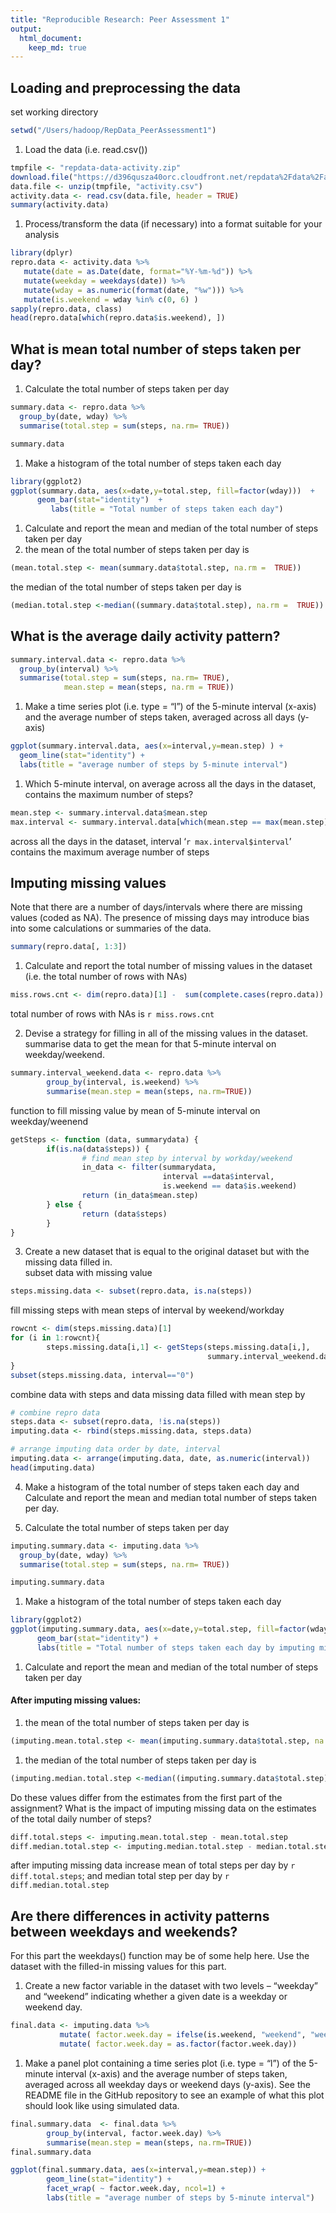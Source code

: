 ```yaml
---
title: "Reproducible Research: Peer Assessment 1"
output: 
  html_document:
    keep_md: true
---
```



## Loading and preprocessing the data
set working directory
```r
setwd("/Users/hadoop/RepData_PeerAssessment1")
```

1. Load the data (i.e. read.csv())
```r
tmpfile <- "repdata-data-activity.zip"
download.file("https://d396qusza40orc.cloudfront.net/repdata%2Fdata%2Factivity.zip", destfile= tmpfile,method="curl")
data.file <- unzip(tmpfile, "activity.csv")
activity.data <- read.csv(data.file, header = TRUE)
summary(activity.data)
```
1. Process/transform the data (if necessary) into a format suitable for your analysis
```r
library(dplyr)
repro.data <- activity.data %>%
   mutate(date = as.Date(date, format="%Y-%m-%d")) %>%
   mutate(weekday = weekdays(date)) %>% 
   mutate(wday = as.numeric(format(date, "%w"))) %>%
   mutate(is.weekend = wday %in% c(0, 6) )
sapply(repro.data, class)
head(repro.data[which(repro.data$is.weekend), ])
```
## What is mean total number of steps taken per day?
1. Calculate the total number of steps taken per day
```r
summary.data <- repro.data %>%
  group_by(date, wday) %>%
  summarise(total.step = sum(steps, na.rm= TRUE))

summary.data
```
1. Make a histogram of the total number of steps taken each day
```r
library(ggplot2)
ggplot(summary.data, aes(x=date,y=total.step, fill=factor(wday)))  +
      geom_bar(stat="identity")  +
         labs(title = "Total number of steps taken each day")
```
1. Calculate and report the mean and median of the total number of steps taken per day  
1. the mean of the total number of steps taken per day is  
```r
(mean.total.step <- mean(summary.data$total.step, na.rm =  TRUE))
```
the median of the total number of steps taken per day is  
```r
(median.total.step <-median((summary.data$total.step), na.rm =  TRUE))
```


## What is the average daily activity pattern?
```r
summary.interval.data <- repro.data %>%
  group_by(interval) %>%
  summarise(total.step = sum(steps, na.rm= TRUE), 
            mean.step = mean(steps, na.rm = TRUE))
```
1. Make a time series plot (i.e. type = "l") of the 5-minute interval (x-axis) and the average number of steps taken, averaged across all days (y-axis)   
```r
ggplot(summary.interval.data, aes(x=interval,y=mean.step) ) +
  geom_line(stat="identity") +
  labs(title = "average number of steps by 5-minute interval")
```
1. Which 5-minute interval, on average across all the days in the dataset, contains the maximum number of steps?

```r
mean.step <- summary.interval.data$mean.step
max.interval <- summary.interval.data[which(mean.step == max(mean.step)), ]
```
across all the days in the dataset, interval '`r max.interval$interval`' contains the maximum average number of steps

## Imputing missing values
Note that there are a number of days/intervals where there are missing values (coded as NA). The presence of missing days may introduce bias into some calculations or summaries of the data.
```r
summary(repro.data[, 1:3])
```
1. Calculate and report the total number of missing values in the dataset (i.e. the total number of rows with NAs)  
```r
miss.rows.cnt <- dim(repro.data)[1] -  sum(complete.cases(repro.data))
```
total number of rows with NAs is `r miss.rows.cnt`


2. Devise a strategy for filling in all of the missing values in the dataset. 
summarise data to get the mean for that 5-minute interval on weekday/weekend.  
```r
summary.interval_weekend.data <- repro.data %>%
        group_by(interval, is.weekend) %>%
        summarise(mean.step = mean(steps, na.rm=TRUE))
```
function to fill missing value by mean of 5-minute interval on weekday/weenend  
```r
getSteps <- function (data, summarydata) {  
        if(is.na(data$steps)) {
                # find mean step by interval by workday/weekend
                in_data <- filter(summarydata, 
                                  interval ==data$interval, 
                                  is.weekend == data$is.weekend)
                return (in_data$mean.step)
        } else {
                return (data$steps)
        }
}
```
3. Create a new dataset that is equal to the original dataset but with the missing data filled in.  
subset data with missing value   
```r
steps.missing.data <- subset(repro.data, is.na(steps))
```
fill missing steps with mean steps of interval by weekend/workday
```r
rowcnt <- dim(steps.missing.data)[1]
for (i in 1:rowcnt){
        steps.missing.data[i,1] <- getSteps(steps.missing.data[i,], 
                                            summary.interval_weekend.data)
}
subset(steps.missing.data, interval=="0")
```
combine data with steps and data missing data filled with mean step by  
```r
# combine repro data 
steps.data <- subset(repro.data, !is.na(steps))
imputing.data <- rbind(steps.missing.data, steps.data)

# arrange imputing data order by date, interval
imputing.data <- arrange(imputing.data, date, as.numeric(interval))
head(imputing.data)
```


4. Make a histogram of the total number of steps taken each day and Calculate and report the mean and median total number of steps taken per day. 

1. Calculate the total number of steps taken per day  
```r
imputing.summary.data <- imputing.data %>%
  group_by(date, wday) %>%
  summarise(total.step = sum(steps, na.rm= TRUE))

imputing.summary.data
```
1. Make a histogram of the total number of steps taken each day  
```r
library(ggplot2)
ggplot(imputing.summary.data, aes(x=date,y=total.step, fill=factor(wday)))  +
      geom_bar(stat="identity") +
      labs(title = "Total number of steps taken each day by imputing missing data")
```
1. Calculate and report the mean and median of the total number of steps taken per day  

#### After imputing missing values:  
1. the mean of the total number of steps taken per day is  
```r
(imputing.mean.total.step <- mean(imputing.summary.data$total.step, na.rm =  TRUE))
```
1. the median of the total number of steps taken per day is  
```r
(imputing.median.total.step <-median((imputing.summary.data$total.step), na.rm =  TRUE))

```

Do these values differ from the estimates from the first part of the assignment? What is the impact of imputing missing data on the estimates of the total daily number of steps?
```r
diff.total.steps <- imputing.mean.total.step - mean.total.step
diff.median.total.step <- imputing.median.total.step - median.total.step
```
after imputing missing data increase mean of total steps per day by `r diff.total.steps`; and median total step per day by `r diff.median.total.step`

## Are there differences in activity patterns between weekdays and weekends?
For this part the weekdays() function may be of some help here. Use the dataset with the filled-in missing values for this part.

1. Create a new factor variable in the dataset with two levels – “weekday” and “weekend” indicating whether a given date is a weekday or weekend day.
```r
final.data <- imputing.data %>%
           mutate( factor.week.day = ifelse(is.weekend, "weekend", "weekday")) %>%
           mutate( factor.week.day = as.factor(factor.week.day))
```
1. Make a panel plot containing a time series plot (i.e. type = "l") of the 5-minute interval (x-axis) and the average number of steps taken, averaged across all weekday days or weekend days (y-axis). See the README file in the GitHub repository to see an example of what this plot should look like using simulated data.
```r
final.summary.data  <- final.data %>%
        group_by(interval, factor.week.day) %>%
        summarise(mean.step = mean(steps, na.rm=TRUE))
final.summary.data

ggplot(final.summary.data, aes(x=interval,y=mean.step)) +
        geom_line(stat="identity") +
        facet_wrap( ~ factor.week.day, ncol=1) +
        labs(title = "average number of steps by 5-minute interval")
```